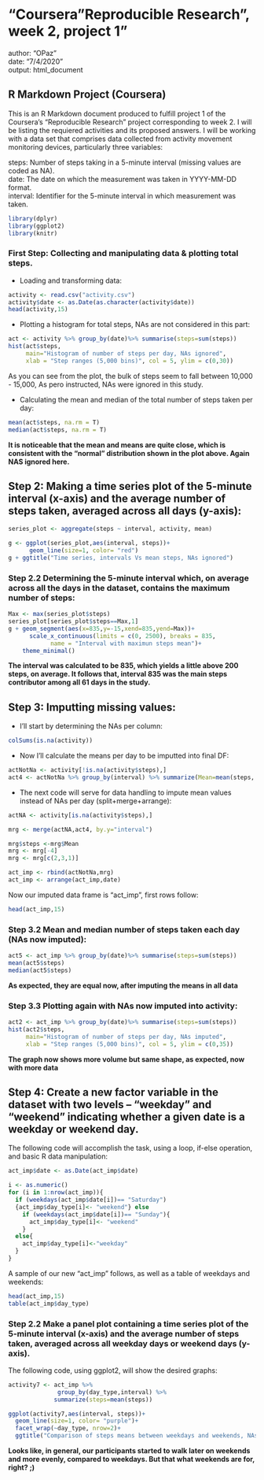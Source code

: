 
# "Coursera "Reproducible Research", week 2, project 1"  
author: "OPaz"  
date: "7/4/2020"  
output: html_document  

## R Markdown Project (Coursera)

This is an R Markdown document produced to fulfill project 1 of the Coursera's "Reproducible Research" project corresponding to week 2. I will be listing the requiered activities and its proposed answers. I will be working with a data set that comprises data collected from activity movement monitoring devices, particularly three variables:  

steps: Number of steps taking in a 5-minute interval (missing values are coded as NA).  
date: The date on which the measurement was taken in YYYY-MM-DD format.  
interval: Identifier for the 5-minute interval in which measurement was taken.  
```{r initial pkg load, echo=FALSE, results= "hide"}
library(dplyr)
library(ggplot2)
library(knitr)
```

### First Step: Collecting and manipulating data & plotting total steps.  

- Loading and transforming data:  


```{r initial, echo=TRUE}
activity <- read.csv("activity.csv")
activity$date <- as.Date(as.character(activity$date))
head(activity,15)
```
- Plotting a histogram for total steps, NAs are not considered in this part:  
```{r plot 1, echo=TRUE}

act <- activity %>% group_by(date)%>% summarise(steps=sum(steps))
hist(act$steps, 
     main="Histogram of number of steps per day, NAs ignored",
     xlab = "Step ranges (5,000 bins)", col = 5, ylim = c(0,30))
```

As you can see from the plot, the bulk of steps seem to fall between 10,000 - 15,000, As pero instructed, NAs were ignored in this study.  

- Calculating the mean and median of the total number of steps taken per day:

```{r calculation 1, echo=TRUE}
mean(act$steps, na.rm = T)
median(act$steps, na.rm = T)
``` 
 
 **It is noticeable that the mean and means are quite close, which is consistent with the "normal" distribution shown in the plot above. Again NAS ignored here.**   

## Step 2: Making a time series plot  of the 5-minute interval (x-axis) and the average number of steps taken, averaged across all days (y-axis):  

```{r plot 2, time series, echo=TRUE}
series_plot <- aggregate(steps ~ interval, activity, mean)

g <- ggplot(series_plot,aes(interval, steps))+
      geom_line(size=1, color= "red")
g + ggtitle("Time series, intervals Vs mean steps, NAs ignored")
``` 


### Step 2.2 Determining the 5-minute interval which, on average across all the days in the dataset, contains the maximum number of steps:

```{r plot 3, time series, echo=TRUE}
Max <- max(series_plot$steps)
series_plot[series_plot$steps==Max,1]
g + geom_segment(aes(x=835,y=-15,xend=835,yend=Max))+
      scale_x_continuous(limits = c(0, 2500), breaks = 835,
            name = "Interval with maximun steps mean")+
    theme_minimal()

``` 

**The interval was calculated to be 835, which yields a little above 200 steps, on average. It follows that, interval 835 was the main steps contributor among all 61 days in the study.**

## Step 3: Imputting missing values:  

- I'll start by determining the NAs per column:
```{r calculating missing values, echo=TRUE}
colSums(is.na(activity))
``` 

- Now I'll calculate the means per day to be imputted into final DF:
```{r calculating mean values, echo=TRUE}
actNotNa <- activity[!is.na(activity$steps),]
act4 <- actNotNa %>% group_by(interval) %>% summarize(Mean=mean(steps, na.rm = T))
``` 

- The next code will serve for data handling to impute mean values instead of NAs per day (split+merge+arrange):

```{r manipulating to impute values, echo=TRUE}
actNA <- activity[is.na(activity$steps),]

mrg <- merge(actNA,act4, by.y="interval")

mrg$steps <-mrg$Mean
mrg <- mrg[-4]
mrg <- mrg[c(2,3,1)]

act_imp <- rbind(actNotNa,mrg)
act_imp <- arrange(act_imp,date)
``` 

Now our imputed data frame is "act_imp", first rows follow:
```{r showing imputed df, echo=TRUE}
head(act_imp,15)
``` 

### Step 3.2 Mean and median number of steps taken each day (NAs now imputed):

```{r new mean and median df, echo=TRUE}
act5 <- act_imp %>% group_by(date)%>% summarise(steps=sum(steps))
mean(act5$steps)
median(act5$steps)
``` 

**As expected, they are equal now, after imputing the means in all data**

### Step 3.3 Plotting again with NAs now imputed into activity:

```{r plot4, echo=TRUE}
act2 <- act_imp %>% group_by(date)%>% summarise(steps=sum(steps))
hist(act2$steps, 
     main="Histogram of number of steps per day, NAs imputed",
     xlab = "Step ranges (5,000 bins)", col = 5, ylim = c(0,35))
``` 

**The graph now shows more volume but same shape, as expected, now with more data**

## Step 4: Create a new factor variable in the dataset with two levels – “weekday” and “weekend” indicating whether a given date is a weekday or weekend day.  

The following code will accomplish the task, using a loop, if-else operation, and basic R data manipulation:
```{r for weekends, echo=TRUE}
act_imp$date <- as.Date(act_imp$date)

i <- as.numeric()
for (i in 1:nrow(act_imp)){
  if (weekdays(act_imp$date[i])== "Saturday")
  {act_imp$day_type[i]<- "weekend"} else 
    if (weekdays(act_imp$date[i])== "Sunday"){
      act_imp$day_type[i]<- "weekend"
    }
  else{
    act_imp$day_type[i]<-"weekday" 
  }
}
``` 

A sample of our new "act_imp" follows, as well as a table of weekdays and weekends:
```{r new act_imp with weekends, echo=TRUE}
head(act_imp,15)
table(act_imp$day_type)
``` 

### Step 2.2 Make a panel plot containing a time series plot of the 5-minute interval (x-axis) and the average number of steps taken, averaged across all weekday days or weekend days (y-axis).

The following code, using ggplot2, will show the desired graphs:

```{r plot5, echo=TRUE}
activity7 <- act_imp %>%
              group_by(day_type,interval) %>%
             summarize(steps=mean(steps))

ggplot(activity7,aes(interval, steps))+
  geom_line(size=1, color= "purple")+
  facet_wrap(~day_type, nrow=2)+
  ggtitle("Comparison of steps means between weekdays and weekends, NAs imputed")
``` 

**Looks like, in general, our participants started to walk later on weekends and more evenly, compared to weekdays. But that what weekends are for, right? ;)**